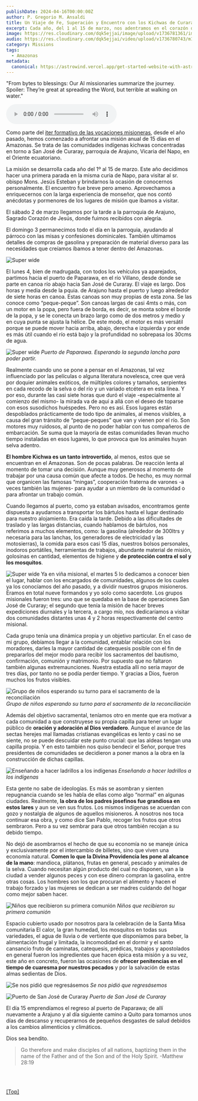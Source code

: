 ```yaml
---
publishDate: 2024-04-16T00:00:00Z
author: P. Gregorio M. Ansaldi
title: Un Viaje de Fe, Superación y Encuentro con los Kichwas de Curaray
excerpt: Cada año, del 1 al 15 de marzo, nos adentramos en el corazón del Amazonas para llevar esperanza y sacramentos a las comunidades kichwas. Este relato narra el intenso viaje misionero, desde la bienvenida en Arajuno hasta las profundas experiencias de catequesis, construcción de capillas y el contacto con una cultura única. Un testimonio de sacrificio, fraternidad y el amor de Dios en medio de la selva ecuatoriana.
image: https://res.cloudinary.com/dqk5ejjai/image/upload/v1736781361/image6_rh1pfy.png
audio: https://res.cloudinary.com/dqk5ejjai/video/upload/v1736780743/m1_es_r5k3gr.wav
category: Missions
tags:
  - Amazonas
metadata:
  canonical: https://astrowind.vercel.app/get-started-website-with-astro-tailwind-css
---
```



<section class="audio-section">
  <p class="audio-description">
    "From bytes to blessings: Our AI missionaries summarize the journey. Spoiler: They’re great at spreading the Word, but terrible at walking on water."
  </p>
  <audio controls>
    <source src={frontmatter.audio} type="audio/mpeg" />
    Your browser does not support the audio element.
  </audio>
</section>



Como parte del [iter formativo de las vocaciones misioneras](https://), desde el año pasado, hemos comenzado a afrontar una misión anual de 15 dı́as en el Amazonas. Se trata de las comunidades indı́genas kichwas concentradas en torno a San José de Curaray, parroquia de Arajuno, Vicaria del Napo, en el Oriente ecuatoriano.

La misión se desarrolla cada año del 1º al 15 de marzo. Este año decidimos hacer una primera parada en la misma curia de Napo, para visitar al sr. obispo Mons. Jesús Esteban y brindarnos la ocasión de conocernos personalmente. El encuentro fue breve pero ameno. Aprovechamos a enriquecernos con la larga experiencia de monseñor, que nos contó anécdotas y pormenores de los lugares de misión que ı́bamos a visitar.

El sábado 2 de marzo llegamos por la tarde a la parroquia de Arajuno, Sagrado Corazón de Jesús, donde fuimos recibidos con alegría.

El domingo 3 permanecimos todo el día en la parroquia, ayudando al párroco con las misas y confesiones dominicales. También ultimamos detalles de compras de gasolina y preparación de material diverso para las necesidades que creı́amos ı́bamos a tener dentro del Amazonas.

![Super wide](https://res.cloudinary.com/dqk5ejjai/image/upload/v1736551704/image8_in56zq.png)

El lunes 4, bien de madrugada, con todos los vehı́culos ya aparejados, partimos hacia el puerto de Paparawa, en el rı́o Villano, desde donde se parte en canoa rı́o abajo hacia San José de Curaray. El viaje es largo. Dos horas y media desde la pquia. de Arajuno hasta el puerto y luego alrededor de siete horas en canoa. Estas canoas son muy propias de esta zona. Se las conoce como “peque-peque”. Son canoas largas de casi 4mts o más, con un motor en la popa, pero fuera de borda, es decir, se monta sobre el borde de la popa, y se le conecta un brazo largo como de dos metros y medio y en cuya punta se ajusta la hélice. De este modo, el motor es más versátil porque se puede mover hacia arriba, abajo, derecha e izquierda y por ende es más útil cuando el rı́o está bajo y la profundidad no sobrepasa los 30cms de agua.

![Super wide](https://res.cloudinary.com/dqk5ejjai/image/upload/v1736551592/image7_v35mab.png) *Puerto de Paparawa. Esperando la segunda lancha para poder partir.*

Realmente cuando uno se pone a pensar en el Amazonas, tal vez influenciado por las pelı́culas o alguna literatura novelesca, cree que verá por doquier animales exóticos, de múltiples colores y tamaños, serpientes en cada recodo de la selva o del rı́o y un variado etcétera en esta lı́nea. Y por eso, durante las casi siete horas que duró el viaje -especialmente al comienzo del mismo- la mirada va de aquı́ a allá con el deseo de toparse con esos susodichos huéspedes. Pero no es ası́. Esos lugares están despoblados prácticamente de todo tipo de animales, al menos visibles, a causa del gran tránsito de “peque-peques” que van y vienen por el rı́o. Son motores muy ruidosos, al punto de no poder hablar con tus compañeros de embarcación. Se suma que la mayorı́a de estas comunidades llevan mucho tiempo instaladas en esos lugares, lo que provoca que los animales huyan selva adentro.

**El hombre Kichwa es un tanto introvertido**, al menos, estos que se encuentran en el Amazonas. Son de pocas palabras. De reacción lenta al momento de tomar una decisión. Aunque muy generosos al momento de trabajar por una causa común que afecte a todos. De hecho, es muy normal que organicen las famosas “mingas”, cooperación fraterna de varones -a veces también las mujeres- para ayudar a un miembro de la comunidad o para afrontar un trabajo común.

Cuando llegamos al puerto, como ya estaban avisados, encontramos gente dispuesta a ayudarnos a transportar los bártulos hasta el lugar destinado para nuestro alojamiento. Era caı́da la tarde. Debido a las dificultades de traslado y las largas distancias, cuando hablamos de bártulos, nos referimos a muchos elementos, como: la gasolina (alrededor de 300ltrs y necesaria para las lanchas, los generadores de electricidad y las motosierras), la comida para esos casi 15 dı́as, nuestros bolsos personales, inodoros portátiles, herramientas de trabajos, abundante material de misión, golosinas en cantidad, elementos de higiene y **de protección contra el sol y los mosquitos**. 

![Super wide](https://res.cloudinary.com/dqk5ejjai/image/upload/v1736551599/image10_hwv53u.png)
Ya en viña misional, el martes 5 lo dedicamos a conocer bien el lugar, hablar con los encargados de comunidades, algunos de los cuales ya los conocíamos del año pasado, y a dividir nuestros grupos misioneros. Éramos en total nueve formandos y yo solo como sacerdote. Los grupos misionales fueron tres: uno que se quedaba en la base de operaciones San José de Curaray; el segundo que tenı́a la misión de hacer breves expediciones diurnales y la tercera, a cargo mı́o, nos dedicarı́amos a visitar dos comunidades distantes unas 4 y 2 horas respectivamente del centro misional.

Cada grupo tenía una dinámica propia y un objetivo particular. En el caso de mi grupo, debı́amos llegar a la comunidad, entablar relación con los moradores, darles la mayor cantidad de catequesis posible con el fin de prepararlos del mejor modo para recibir los sacramentos del bautismo, confirmación, comunión y matrimonio. Por supuesto que no faltaron también algunas extremaunciones. Nuestra estadı́a allı́ no serı́a mayor de tres dı́as, por tanto no se podı́a perder tiempo. Y gracias a Dios, fueron muchos los frutos visibles.

![Grupo de niños esperando su turno para el sacramento de la reconciliación](https://res.cloudinary.com/dqk5ejjai/image/upload/v1736551707/image9_bn4szv.png) *Grupo de niños esperando su turno para el sacramento de la reconciliación*

Además del objetivo sacramental, tenı́amos otro en mente que era motivar a cada comunidad a que construyese su propia capilla para tener un lugar público de **oración y adoración al Dios verdadero**. Aunque el avance de las sectas herejes mal llamadas cristianas evangélicas es lento y casi no se siente, no se puede descuidar este punto crucial: que las aldeas tengan una capilla propia. Y en esto también nos quiso bendecir el Señor, porque tres presidentes de comunidades se decidieron a poner manos a la obra en la construcción de dichas capillas.

![Enseñando a hacer ladrillos a los indígenas](https://res.cloudinary.com/dqk5ejjai/image/upload/v1736551699/image2_r65urd.png) *Enseñando a hacer ladrillos a los indígenas*

Esta gente no sabe de ideologı́as. Es más se asombran y sienten repugnancia cuando se les habla de ellas como algo “normal” en algunas ciudades. Realmente, **la obra de los padres josefinos fue grandiosa en estos lares** y aun se ven sus frutos. Los mismos indı́genas se acuerdan con gozo y nostalgia de algunos de aquellos misioneros. A nosotros nos toca continuar esa obra, y como dice San Pablo, recoger los frutos que otros sembraron. Pero a su vez sembrar para que otros también recojan a su debido tiempo.

No dejó de asombrarnos el hecho de que su economía no se maneje única y exclusivamente por el intercambio de billetes, sino que viven una economía natural. **Comen lo que la Divina Providencia les pone al alcance de la mano**: mandioca, plátanos, frutas en general, pescado y animales de la selva. Cuando necesitan algún producto del cual no disponen, van a la ciudad a vender algunos peces y con ese dinero compran la gasolina, entre otras cosas. Los hombres son los que procuran el alimento y hacen el trabajo forzado y las mujeres se dedican a ser madres cuidando del hogar como mejor saben hacer.

![Niños que recibieron su primera comunión](https://res.cloudinary.com/dqk5ejjai/image/upload/v1736551591/image4_jqrr76.png) *Niños que recibieron su primera comunión*

Espacio cubierto usado por nosotros para la celebración de la Santa Misa comunitaria
El calor, la gran humedad, los mosquitos en todas sus variedades, el agua de lluvia o de vertiente que disponı́amos para beber, la alimentación frugal y limitada, la incomodidad en el dormir y el santo cansancio fruto de caminatas, catequesis, prédicas, trabajos y apostolados en general fueron los ingredientes que hacen épica esta misión y a su vez, este año en concreto, fueron las ocasiones de **ofrecer penitencias en el tiempo de cuaresma por nuestros pecados** y por la salvación de estas almas sedientas de Dios.

![Se nos pidió que regresásemos](https://res.cloudinary.com/dqk5ejjai/image/upload/v1736551591/image3_rdnsjb.png) *Se nos pidió que regresásemos*
 
![Puerto de San José de Curaray](https://res.cloudinary.com/dqk5ejjai/image/upload/v1736551591/image5_il52j4.png) *Puerto de San José de Curaray*

El dı́a 15 emprendı́amos el regreso al puerto de Paparawa; de allı́ nuevamente a Arajuno y al dı́a siguiente camino a Quito para tomarnos unos dı́as de descanso y recuperarnos de pequeños desgastes de salud debidos a los cambios alimenticios y climáticos.

Dios sea bendito.

> Go therefore and make disciples of all nations, baptizing them in the name of the Father and of the Son and of the Holy Spirit.    -Matthew 28:19
<br/>
<YouTube id="bWSQ-VmigDc" />
<br/>
<Hero2
    tagline="¡Tu ayuda vale mucho para nosotros y ellos!<br><br>Dios bendiga tu generosidad<br>"
    actions={[
      { variant: 'primary', 
        text: 'Donacion', 
        href: 'https://donorbox.org/omnesgentesproject',
        icon: 'tabler:heart'},
    ]}
    image={{
      src: 'https://res.cloudinary.com/dqk5ejjai/image/upload/v1736551623/IMG_1380_cpbvd9.jpg',
      alt: 'Donation',
    }}
  />


[[Top]](#top)
